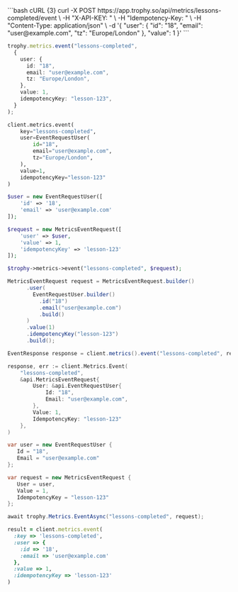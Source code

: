 <CodeGroup>
```bash cURL {3}
curl -X POST https://app.trophy.so/api/metrics/lessons-completed/event \
     -H "X-API-KEY: <apiKey>" \
     -H "Idempotency-Key: <lesson-123>" \
     -H "Content-Type: application/json" \
     -d '{
  "user": {
    "id": "18",
    "email": "user@example.com",
    "tz": "Europe/London"
  },
  "value": 1
}'
```

```typescript Node {9}
trophy.metrics.event("lessons-completed",
  {
    user: {
      id: "18",
      email: "user@example.com",
      tz: "Europe/London",
    },
    value: 1,
    idempotencyKey: "lesson-123",
  }
);
```

```python Python {9}
client.metrics.event(
    key="lessons-completed",
    user=EventRequestUser(
        id="18",
        email="user@example.com",
        tz="Europe/London",
    ),
    value=1,
    idempotencyKey="lesson-123"
)
```

```php PHP {9}
$user = new EventRequestUser([
    'id' => '18',
    'email' => 'user@example.com'
]);

$request = new MetricsEventRequest([
    'user' => $user,
    'value' => 1,
    'idempotencyKey' => 'lesson-123'
]);

$trophy->metrics->event("lessons-completed", $request);
```

```java Java {9}
MetricsEventRequest request = MetricsEventRequest.builder()
      .user(
        EventRequestUser.builder()
          .id("18")
          .email("user@example.com")
          .build()
      )
      .value(1)
      .idempotencyKey("lesson-123")
      .build();

EventResponse response = client.metrics().event("lessons-completed", request);
```

```go Go {10}
response, err := client.Metrics.Event(
    "lessons-completed",
    &api.MetricsEventRequest{
        User: &api.EventRequestUser{
            Id: "18",
            Email: "user@example.com",
        },
        Value: 1,
        IdempotencyKey: "lesson-123"
    },
)
```

```csharp C# {9}
var user = new EventRequestUser {
   Id = "18",
   Email = "user@example.com"
};

var request = new MetricsEventRequest {
   User = user,
   Value = 1,
   IdempotencyKey = "lesson-123"
};

await trophy.Metrics.EventAsync("lessons-completed", request);
```

```ruby Ruby {8}
result = client.metrics.event(
  :key => 'lessons-completed',
  :user => {
    :id => '18',
    :email => 'user@example.com'
  },
  :value => 1,
  :idempotencyKey => 'lesson-123'
)
```

</CodeGroup>
